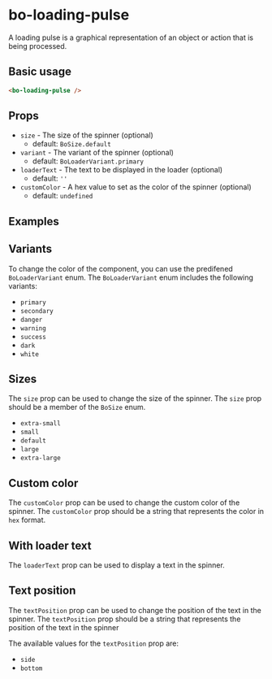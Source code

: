 
<Meta
	title="Components/bo-loading-pulse"
	component={BoLoadingPulseStories.BoLoadingPulse}
/>

# bo-loading-pulse

A loading pulse is a graphical representation of an object or action that is being processed.

## Basic usage

```html
<bo-loading-pulse />
```

## Props

- `size` - The size of the spinner (optional)
  - default: `BoSize.default`
- `variant` - The variant of the spinner (optional)
  - default: `BoLoaderVariant.primary`
- `loaderText` - The text to be displayed in the loader (optional)
  - default: `''`
- `customColor` - A hex value to set as the color of the spinner (optional)
  - default: `undefined`

## Examples

<Canvas of={BoLoadingPulseStories.Example} />
<Controls of={BoLoadingPulseStories.Example} />

## Variants

To change the color of the component, you can use the predifened `BoLoaderVariant` enum. The `BoLoaderVariant` enum includes the following variants:

- `primary`
- `secondary`
- `danger`
- `warning`
- `success`
- `dark`
- `white`

<Canvas of={BoLoadingPulseStories.Variants} />

## Sizes

The `size` prop can be used to change the size of the spinner. The `size` prop should be a member of the `BoSize` enum.

- `extra-small`
- `small`
- `default`
- `large`
- `extra-large`

<Canvas of={BoLoadingPulseStories.Sizes} />

## Custom color

The `customColor` prop can be used to change the custom color of the spinner.
The `customColor` prop should be a string that represents the color in `hex` format.

<Canvas of={BoLoadingPulseStories.CustomColor} />

## With loader text

The `loaderText` prop can be used to display a text in the spinner.

<Canvas of={BoLoadingPulseStories.WithLoaderText} />

## Text position

The `textPosition` prop can be used to change the position of the text in the spinner.
The `textPosition` prop should be a string that represents the position of the text in the spinner

The available values for the `textPosition` prop are:

- `side`
- `bottom`

<Canvas of={BoLoadingPulseStories.TextPosition} />
